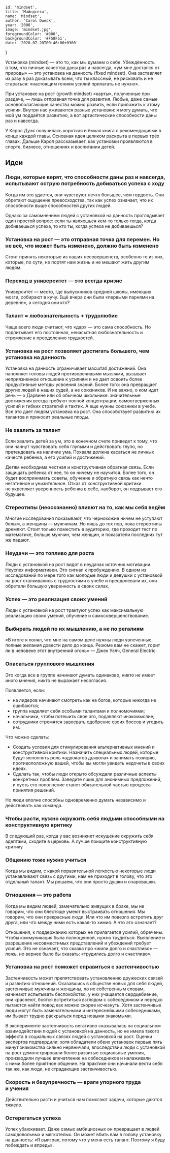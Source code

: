 

    id: 'mindset',
    title: 'Майндсеты',
    name: 'Mindset',
    author: 'Carol Dweck',
    year: '2006',
    image: 'mindset.jpg',
    foregroundColor: '#000',
    backgroundColor: '#F58F51',
    date: '2020-07-20T00:46:00+0300'
}


Установка (mindset) — это то, как мы думаем о себе. Убеждённость в том, что личные качества даны раз и навсегда, «ум мне достался от природы» — это установка на данность (fixed mindset). Она заставляет из разу в раз доказывать всем, что ты классный, не рисковать и не стараться: «настоящим гениям усилий прилагать не нужно».

При установке на рост (growth mindset) «карты», полученные при раздаче, — лишь отправная точка для развития. Любые, даже самые основополагающие качества можно развить, если приложить к этому усилия. Внутри нас уживаются разные установки: я могу думать, что мой ум поддаётся развитию, а вот артистические способности даны раз и навсегда.

У Кэрол Дуэк получилась короткая и ёмкая книга с рекомендациями в конце каждой главы. Основная идея целиком раскрыта в первых трёх главах. Дальше Кэрол рассказывает, как установки проявляются в спорте, бизнесе, отношениях и воспитании детей.

## Идеи

### Люди, которые верят, что способности даны раз и навсегда, испытывают острую потребность добиваться успеха с ходу

Когда им это удается, они чувствуют нечто большее, чем гордость. Они обретают ощущение превосходства, так как успех означает, что их способности выше способностей других людей.

Однако за самомнением людей с установкой на данность проглядывает один простой вопрос: если ты являешься кем-то только тогда, когда добиваешься успеха, то кто ты, когда успеха не добиваешься?

### Установка на рост — это отправная точка для перемен. Но не всё, что может быть изменено, должно быть изменено

Стоит принять некоторые из наших несовершенств, особенно те из них, которые, по сути, не портят нам жизнь и не мешают жить другим людям.

### Переход в университет — это всегда кризис

Университет — место, где выпускников средней школы, имеющих мозги, собирают в кучу. Ещё вчера они были «первыми парнями на деревне», а сегодня они кто?

### Талант = любознательность + трудолюбие

Чаще всего люди считают, что «дар» — это сама способность. Но подпитывает его постоянная, ненасытная любознательность и стремление к преодолению трудностей.

### Установка на рост позволяет достигать большего, чем установка на данность

Установка на данность ограничивает масштаб достижений. Она наполняет головы людей противоречивыми мыслями, вызывает неприязненное отношение к усилиям и не дает освоить более продуктивные методы усвоения знаний. Более того: она превращает других людей в наших судей, а не союзников. И не важно, о ком идет речь — о Дарвине или об обычном школьнике: значительные достижения всегда требуют полной концентрации, самоотверженных усилий и гибких стратегий и тактик. А еще нужны союзники в учебе. Все это дает людям установка на рост. Она способствует развитию их талантов и приносит реальные плоды.

### Не хвалить за талант

Если хвалить детей за ум, это в конечном счете приведет к тому, что они начнут чувствовать себя глупыми и действовать глупо, но претендовать на наличие ума. Похвала должна касаться не личных качеств ребенка, а его усилий и достижений.

Детям необходима честная и конструктивная обратная связь. Если защищать ребенка от нее, то он ничему не научится. Более того, он будет воспринимать советы, обучение и обратную связь как нечто негативное и унизительное. Отказ от конструктивной критики не укрепляет уверенность ребенка в себе, наоборот, он подрывает его будущее.

### Стереотипы (неосознанно) влияют на то, как мы себя ведём

Многие исследования показывают, что чернокожие ничем не уступают белым, а женщины — мужчинам. Но лишь до тех пор, пока стереотипы дремлют. Стоит только поместить в аудиторию, где проходит тест по математике, больше мужчин, чем женщин, и показатели последних тут же падают.

### Неудачи — это топливо для роста

Люди с установкой на рост видят в неудачах источник мотивации. Неуспех информативен. Это сигнал к пробуждению. В одном из исследований по мере того как молодые люди и девушки с установкой на рост сталкивались с трудностями в учебе и преодолевали их, они обретали большую уверенность в своих силах.

### Успех — это реализация своих умений

Люди с установкой на рост трактуют успех как максимальную реализацию своих умений, обучение и самосовершенствование.

### Выбирать людей по их мышлению, а не по регалиям

«В итоге я понял, что мне на самом деле нужны люди увлеченные, полные желания довести дело до конца. Резюме вам не скажет, горит ли в человеке этот внутренний огонь» — Джек Уэлч, General Electric.

### Опасаться группового мышления

Это когда все в группе начинают думать одинаково, никто не имеет иного мнения, никто не выражает несогласия.

Появляется, если:

- на лидеров начинают смотреть как на богов, которые никогда не ошибаются;
- группа наделяет себя особыми талантами и полномочиями;
- начальники, чтобы потешить свое эго, подавляют инакомыслие;
- сотрудники стремятся завоевать одобрение своих боссов и угодить им.

Что можно сделать:

- Создать условия для стимулирования альтернативных мнений и конструктивной критики. Назначить специальных людей, которые будут исполнять роль «адвокатов дьявола» и занимать позицию, противоположную вашей, чтобы вы могли увидеть недочеты в своих идеях.
- Сделать так, чтобы люди открыто обсуждали различные аспекты конкретных проблем. Заведите ящик для анонимных предложений, и пусть его пополнение станет обязательной частью процесса принятия решений.

Но люди вполне способны одновременно думать независимо и действовать как команда.

### Чтобы расти, нужно окружить себя людьми способными на конструктивную критику

В следующий раз, когда у вас возникнет искушение окружить себя адептами, сходите в церковь. А лучше поищите конструктивную критику

### Общению тоже нужно учиться

Когда мы видим, с какой поразительной легкостью некоторые люди устанавливают связь с другими, нам не приходит в голову, что это отдельный талант. Мы решаем, что они просто душки и очаровашки.

### Отношения — это работа

Когда мы видим людей, замечательно живущих в браке, мы не говорим, что они блестяще умеют выстраивать отношения. Мы говорим, что они прекрасные люди. Или что им повезло встретить друг друга, или что между ними есть какая-то химия. А что это означает?

Отношения, к поддержанию которых не прилагается усилий, обречены. Чтобы коммуникация была полноценной, нужно трудиться. Выявление и разрешение несовместимых представлений и убеждений требует усилий. Это не означает, что сказка про «жили долго и счастливо» — ложь, но вернее было бы сказать: «трудились долго и счастливо».

### Установка на рост поможет справиться с застенчивостью

Застенчивость может препятствовать установлению дружеских связей и развитию отношений. Оказавшись в обществе новых для себя людей, застенчивые мужчины и женщины, по их собственным словам, начинают испытывать беспокойство, у них учащается сердцебиение, они краснеют, боятся встретиться взглядом с собеседником и нередко пытаются найти повод как можно скорее исчезнуть. Хотя застенчивые люди могут быть замечательными и интереснейшими собеседниками, им бывает трудно раскрыться перед новыми знакомыми.

В эксперименте застенчивость негативно сказывалась на социальном взаимодействии людей с установкой на данность, но не имела такого эффекта в социальных связях людей с установкой на рост. Оценки экспертов подтвердили: хотя обладатели обеих установок первые пять минут знакомства сильно нервничали, впоследствии люди с установкой на рост демонстрировали более развитые социальные умения, производили лучшее впечатление на собеседников и налаживали с ними более приятное общение. На практике они начинали вести себя так же, как люди, не страдающие застенчивостью.

### Скорость и безупречность — враги упорного труда и учения

Действительно расти и учиться нам помогают задачи, которые даются тяжело.

### Остерегаться успеха

Успех убаюкивает. Даже самых амбициозных он превращает в людей самодовольных и мягкотелых. Он может вбить вам в голову установку на данность: «Я выиграл, потому что у меня есть талант. Поэтому я буду побеждать и впредь».
